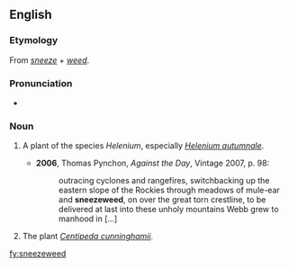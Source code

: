==English==

===Etymology===
From ''[[sneeze]]'' + ''[[weed]]''.

===Pronunciation===
* {{IPA|/ˈsniːzwiːd/}}

===Noun===
{{en-noun}}

# {{US}} A plant of the species ''Helenium'', especially ''[[Helenium autumnale]]''.
#* '''2006''', Thomas Pynchon, ''Against the Day'', Vintage 2007, p. 98:
#*: outracing cyclones and rangefires, switchbacking up the eastern slope of the Rockies through meadows of mule-ear and '''sneezeweed''', on over the great torn crestline, to be delivered at last into these unholy mountains Webb grew to manhood in [...]
# {{Australia}} The plant ''[[Centipeda cunninghamii]]''.

[[fy:sneezeweed]]
